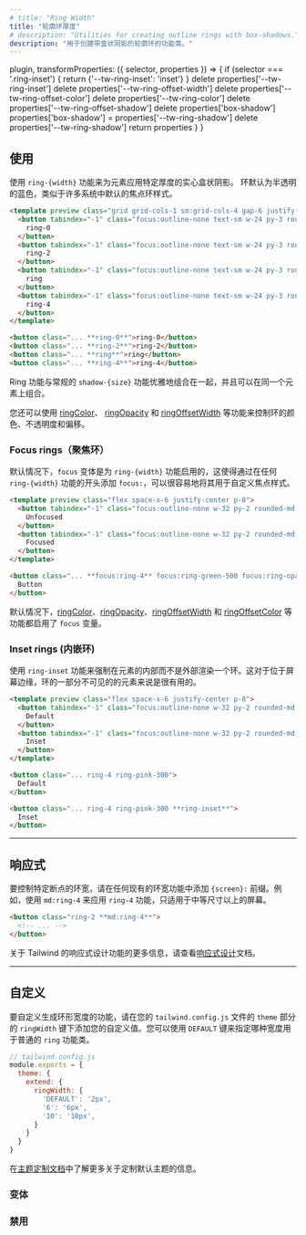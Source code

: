 ```yaml
---
# title: "Ring Width"
title: "轮廓环厚度"
# description: "Utilities for creating outline rings with box-shadows."
description: "用于创建带盒状阴影的轮廓环的功能类。"
---
```



  plugin,
  transformProperties: ({ selector, properties }) => {
    if (selector === '.ring-inset') {
      return {'--tw-ring-inset': 'inset'}
    }
    delete properties['--tw-ring-inset']
    delete properties['--tw-ring-offset-width']
    delete properties['--tw-ring-offset-color']
    delete properties['--tw-ring-color']
    delete properties['--tw-ring-offset-shadow']
    delete properties['box-shadow']
    properties['box-shadow'] = properties['--tw-ring-shadow']
    delete properties['--tw-ring-shadow']
    return properties
  }
}


<!-- ## Usage -->
## 使用

<!-- Use the `ring-{width}` utilities to apply solid box-shadow of a specific thickness to an element. Rings are a semi-transparent blue color by default, similar to the default focus ring style in many systems. -->
使用 `ring-{width}` 功能来为元素应用特定厚度的实心盒状阴影。 环默认为半透明的蓝色，类似于许多系统中默认的焦点环样式。

```html lightBlue
<template preview class="grid grid-cols-1 sm:grid-cols-4 gap-6 justify-items-center p-8">
  <button tabindex="-1" class="focus:outline-none text-sm w-24 py-3 rounded-md font-semibold text-white bg-blue-500 ring-0">
    ring-0
  </button>
  <button tabindex="-1" class="focus:outline-none text-sm w-24 py-3 rounded-md font-semibold text-white bg-blue-500 ring-2">
    ring-2
  </button>
  <button tabindex="-1" class="focus:outline-none text-sm w-24 py-3 rounded-md font-semibold text-white bg-blue-500 ring">
    ring
  </button>
  <button tabindex="-1" class="focus:outline-none text-sm w-24 py-3 rounded-md font-semibold text-white bg-blue-500 ring-4">
    ring-4
  </button>
</template>

<button class="... **ring-0**">ring-0</button>
<button class="... **ring-2**">ring-2</button>
<button class="... **ring**">ring</button>
<button class="... **ring-4**">ring-4</button>
```

<!-- Ring utilities compose gracefully with regular `shadow-{size}` utilities and can be combined on the same element.

You can also control the color, opacity, and offset of rings using the [ringColor](/docs/ring-color), [ringOpacity](/docs/ring-opacity), and [ringOffsetWidth](/docs/ring-offset-width) utilities. -->
Ring 功能与常规的 `shadow-{size}` 功能优雅地组合在一起，并且可以在同一个元素上组合。

您还可以使用 [ringColor](/docs/ring-color)、 [ringOpacity](/docs/ring-opacity) 和 [ringOffsetWidth](/docs/ring-offset-width) 等功能来控制环的颜色、不透明度和偏移。

### Focus rings（聚焦环）

<!-- The `focus` variant is enabled for `ring-{width}` utilities by default, which makes it easy to use them for custom focus styles by adding `focus:` to the beginning of any `ring-{width}` utility. -->
默认情况下，`focus` 变体是为 `ring-{width}` 功能启用的，这使得通过在任何 `ring-{width}` 功能的开头添加 `focus:`，可以很容易地将其用于自定义焦点样式。

```html emerald
<template preview class="flex space-x-6 justify-center p-8">
  <button tabindex="-1" class="focus:outline-none w-32 py-2 rounded-md font-semibold text-white bg-emerald-500 focus:outline-none">
    Unfocused
  </button>
  <button tabindex="-1" class="focus:outline-none w-32 py-2 rounded-md font-semibold text-white bg-emerald-500 ring-4 ring-emerald-500 ring-opacity-50 focus:outline-none">
    Focused
  </button>
</template>

<button class="... **focus:ring-4** focus:ring-green-500 focus:ring-opacity-50">
  Button
</button>
```

<!-- The `focus` variant is enabled by default for the [ringColor](/docs/ring-color), [ringOpacity](/docs/ring-opacity), [ringOffsetWidth](/docs/ring-offset-width), and [ringOffsetColor](/docs/ring-offset-color) utilities as well. -->
默认情况下，[ringColor](/docs/ring-color)、[ringOpacity](/docs/ring-opacity)、[ringOffsetWidth](/docs/ring-offset-width) 和 [ringOffsetColor](/docs/ring-offset-color) 等功能都启用了 `focus` 变量。

### Inset rings (内嵌环)

<!-- Use the `ring-inset` utility to force a ring to render on the inside of an element instead of the outside. This can be useful for elements at the edge of the screen where part of the ring wouldn't be visible. -->
使用 `ring-inset` 功能来强制在元素的内部而不是外部渲染一个环。这对于位于屏幕边缘，环的一部分不可见的的元素来说是很有用的。

```html fuchsia
<template preview class="flex space-x-6 justify-center p-8">
  <button tabindex="-1" class="focus:outline-none w-32 py-2 rounded-md font-semibold text-white bg-pink-500 ring-4 ring-pink-300">
    Default
  </button>
  <button tabindex="-1" class="focus:outline-none w-32 py-2 rounded-md font-semibold text-white bg-pink-500 ring-4 ring-pink-300 ring-inset">
    Inset
  </button>
</template>

<button class="... ring-4 ring-pink-300">
  Default
</button>

<button class="... ring-4 ring-pink-300 **ring-inset**">
  Inset
</button>
```

---


<!-- ## Responsive

To control the ring width at a specific breakpoint, add a `{screen}:` prefix to any existing ring width utility. For example, use `md:ring-4` to apply the `ring-4` utility at only medium screen sizes and above. -->
## 响应式

要控制特定断点的环宽，请在任何现有的环宽功能中添加 `{screen}:` 前缀。例如，使用 `md:ring-4` 来应用 `ring-4` 功能，只适用于中等尺寸以上的屏幕。

```html
<button class="ring-2 **md:ring-4**">
  <!-- ... -->
</button>
```

<!-- For more information about Tailwind's responsive design features, check out the [Responsive Design](/docs/responsive-design) documentation. -->
关于 Tailwind 的响应式设计功能的更多信息，请查看[响应式设计](/docs/responsive-design)文档。

---

<!-- ## Customizing -->
## 自定义
<!-- To customize which ring width utilities are generated, add your custom values under `ringWidth` key in the `theme` section of your `tailwind.config.js` file. You can use the `DEFAULT` key to specify which width is used for the plain `ring` utility. -->
要自定义生成环形宽度的功能，请在您的 `tailwind.config.js` 文件的 `theme` 部分的 `ringWidth` 键下添加您的自定义值。您可以使用 `DEFAULT` 键来指定哪种宽度用于普通的 `ring` 功能类。

```js
// tailwind.config.js
module.exports = {
  theme: {
    extend: {
      ringWidth: {
        'DEFAULT': '2px',
        '6': '6px',
        '10': '10px',
      }
    }
  }
}
```

<!-- Learn more about customizing the default theme in the [theme customization documentation](/docs/theme#customizing-the-default-theme). -->
在[主题定制文档](/docs/theme#-5)中了解更多关于定制默认主题的信息。

<!-- ### Variants -->
### 变体
<Variants plugin="ringWidth" />

<!-- ### Disabling -->
### 禁用
<Disabling plugin="ringWidth" />
